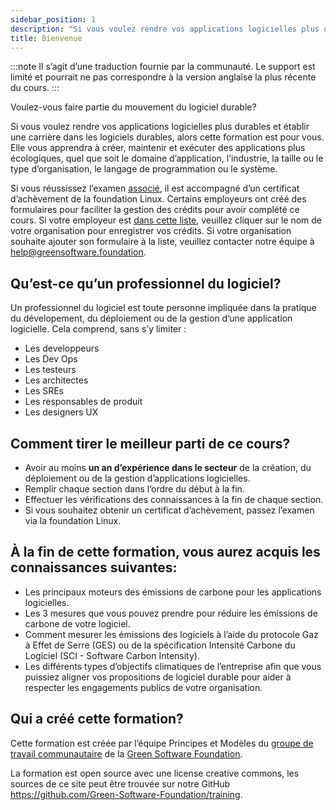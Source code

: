 ```yaml
---
sidebar_position: 1
description: "Si vous voulez rendre vos applications logicielles plus durables et établir une carrière dans les logiciels éco-responsables, alors cette formation est pour vous"
title: Bienvenue
---
```


:::note
Il s’agit d’une traduction fournie par la communauté. Le support est limité et pourrait ne pas correspondre à la version anglaise la plus récente du cours.
:::

Voulez-vous faire partie du mouvement du logiciel durable?

Si vous voulez rendre vos applications logicielles plus durables et établir une carrière dans les logiciels durables, alors cette formation est pour vous. Elle vous apprendra à créer, maintenir et exécuter des applications plus écologiques, quel que soit le domaine d’application, l’industrie, la taille ou le type d’organisation, le langage de programmation ou le système.

Si vous réussissez l’examen [associé](https://grnsft.org/practitioner/lf-exam), il est accompagné d’un certificat d’achèvement de la foundation Linux. Certains employeurs ont créé des formulaires pour faciliter la gestion des crédits pour avoir complété ce cours. Si votre employeur est [dans cette liste](https://docs.google.com/document/d/1Jv-f7wGyODzEySQFfVk6Vo_OAHWjf-jAdFmyfDQUgvU/edit?usp=sharing), veuillez cliquer sur le nom de votre organisation pour enregistrer vos crédits. Si votre organisation souhaite ajouter son formulaire à la liste, veuillez contacter notre équipe à help@greensoftware.foundation.

## Qu’est-ce qu’un professionnel du logiciel?

Un professionnel du logiciel est toute personne impliquée dans la pratique du dévelopement, du déploiement ou de la gestion d’une application logicielle. Cela comprend, sans s’y limiter :

- Les developpeurs
- Les Dev Ops
- Les testeurs
- Les architectes
- Les SREs
- Les responsables de produit
- Les designers UX

## Comment tirer le meilleur parti de ce cours?

- Avoir au moins **un an d’expérience dans le secteur** de la création, du déploiement ou de la gestion d’applications logicielles.
- Remplir chaque section dans l’ordre du début à la fin.
- Effectuer les vérifications des connaissances à la fin de chaque section.
- Si vous souhaitez obtenir un certificat d’achèvement, passez l’examen via la foundation Linux.

## À la fin de cette formation, vous aurez acquis les connaissances suivantes:

- Les principaux moteurs des émissions de carbone pour les applications logicielles.
- Les 3 mesures que vous pouvez prendre pour réduire les émissions de carbone de votre logiciel.
- Comment mesurer les émissions des logiciels à l’aide du protocole Gaz à Effet de Serre (GES) ou de la spécification Intensité Carbone du Logiciel (SCI - Software Carbon Intensity).
- Les différents types d’objectifs climatiques de l’entreprise afin que vous puissiez aligner vos propositions de logiciel durable pour aider à respecter les engagements publics de votre organisation.

## Qui a créé cette formation?

Cette formation est créée par l’équipe Principes et Modèles du [groupe de travail communautaire](https://community.greensoftware.foundation) de la [Green Software Foundation](https://greensoftware.foundation).

La formation est open source avec une license creative commons, les sources de ce site peut être trouvée sur notre GitHub https://github.com/Green-Software-Foundation/training.
